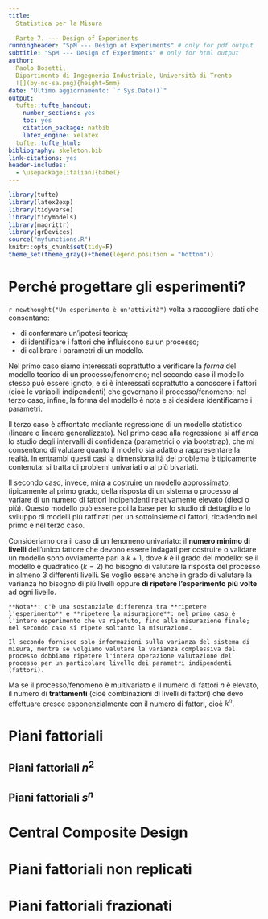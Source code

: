 ```yaml
---
title:
  Statistica per la Misura
  
  Parte 7. --- Design of Experiments
runningheader: "SpM --- Design of Experiments" # only for pdf output
subtitle: "SpM --- Design of Experiments" # only for html output
author:
  Paolo Bosetti,
  Dipartimento di Ingegneria Industriale, Università di Trento 
  ![](by-nc-sa.png){height=5mm}
date: "Ultimo aggiornamento: `r Sys.Date()`"
output:
  tufte::tufte_handout:
    number_sections: yes
    toc: yes
    citation_package: natbib
    latex_engine: xelatex
  tufte::tufte_html:
bibliography: skeleton.bib
link-citations: yes
header-includes:
  - \usepackage[italian]{babel}
---
```


```r
library(tufte)
library(latex2exp)
library(tidyverse)
library(tidymodels)
library(magrittr)
library(grDevices)
source("myfunctions.R")
knitr::opts_chunk$set(tidy=F)
theme_set(theme_gray()+theme(legend.position = "bottom"))
```
```{=tex}
\newcommand{\boxedpar}[1]{\bigskip\noindent\fbox{\parbox{\textwidth}{{#1}}}\bigskip}
```


# Perché progettare gli esperimenti?
`r newthought("Un esperimento è un'attività")` volta a raccogliere dati che consentano:

* di confermare un'ipotesi teorica;
* di identificare i fattori che influiscono su un processo;
* di calibrare i parametri di un modello.

Nel primo caso siamo interessati soprattutto a verificare la *forma* del modello teorico di un processo/fenomeno; nel secondo caso il modello stesso può essere ignoto, e si è interessati soprattutto a conoscere i fattori (cioè le variabili indipendenti) che governano il processo/fenomeno; nel terzo caso, infine, la forma del modello è nota e si desidera identificarne i parametri.

Il terzo caso è affrontato mediante regressione di un modello statistico (lineare o lineare generalizzato). Nel primo caso alla regressione si affianca lo studio degli intervalli di confidenza (parametrici o via bootstrap), che mi consentono di valutare quanto il modello sia adatto a rappresentare la realtà. In entrambi questi casi la dimensionalità del problema è tipicamente contenuta: si tratta di problemi univariati o al più bivariati.

Il secondo caso, invece, mira a costruire un modello approssimato, tipicamente al primo grado, della risposta di un sistema o processo al variare di un numero di fattori indipendenti relativamente elevato (dieci o più). Questo modello può essere poi la base per lo studio di dettaglio e lo sviluppo di modelli più raffinati per un sottoinsieme di fattori, ricadendo nel primo e nel terzo caso.

Consideriamo ora il caso di un fenomeno univariato: il **numero minimo di livelli** dell'unico fattore che devono essere indagati per costruire o validare un modello sono ovviamente pari a $k+1$, dove $k$ è il grado del modello: se il modello è quadratico ($k=2$) ho bisogno di valutare la risposta del processo in almeno 3 differenti livelli. Se voglio essere anche in grado di valutare la varianza ho bisogno di più livelli oppure **di ripetere l'esperimento più volte** ad ogni livello.
```marginfigure
**Nota**: c'è una sostanziale differenza tra **ripetere l'esperimento** e **ripetere la misurazione**: nel primo caso è l'intero esperimento che va ripetuto, fino alla misurazione finale; nel secondo caso si ripete soltanto la misurazione. 

Il secondo fornisce solo informazioni sulla varianza del sistema di misura, mentre se volgiamo valutare la varianza complessiva del processo dobbiamo ripetere l'intera operazione valutazione del processo per un particolare livello dei parametri indipendenti (fattori).
```

Ma se il processo/fenomeno è multivariato e il numero di fattori $n$ è elevato, il numero di **trattamenti** (cioè combinazioni di livelli di fattori) che devo effettuare cresce esponenzialmente con il numero di fattori, cioè $k^n$.

\boxedpar{
Siccome ogni singole esperimento è associato ad un valore economico (un costo), ciò significa che il costo di un esperimento cresce esponenzialmente con il numero di fattori.

Di qui deriva la necessità di progettare un esperimento---soprattutto quelli del secondo tipo sopra descritto---in modo da minimizzarne il costo e massimizzarne l'efficacia.
}

# Piani fattoriali

## Piani fattoriali $n^2$

## Piani fattoriali $s^n$

# Central Composite Design

# Piani fattoriali non replicati

# Piani fattoriali frazionati

